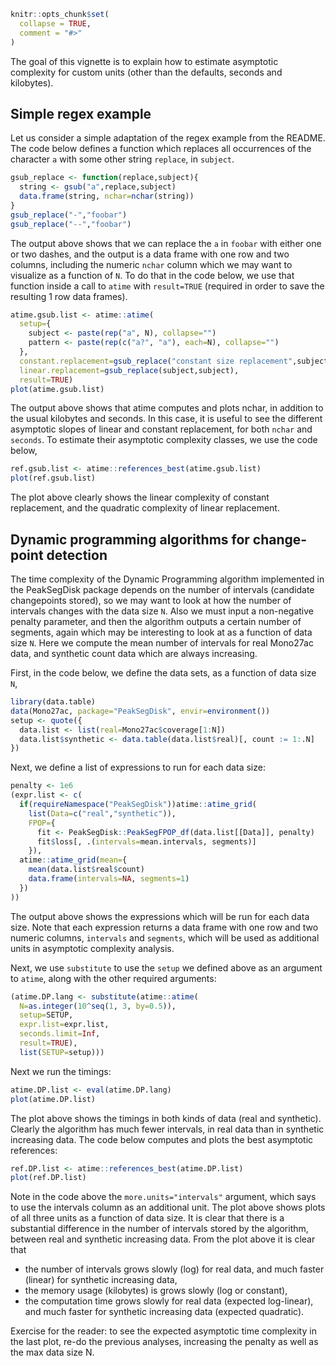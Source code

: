 <!--
%\VignetteEngine{knitr::knitr}
%\VignetteIndexEntry{Custom Units}
-->

```r
knitr::opts_chunk$set(
  collapse = TRUE,
  comment = "#>"
)
```

The goal of this vignette is to explain how to estimate asymptotic
complexity for custom units (other than the defaults, seconds and
kilobytes).

## Simple regex example

Let us consider a simple adaptation of the regex example from the
README.  The code below defines a function which replaces all
occurrences of the character `a` with some other string `replace`, in
`subject`.

```r
gsub_replace <- function(replace,subject){
  string <- gsub("a",replace,subject)
  data.frame(string, nchar=nchar(string))
}
gsub_replace("-","foobar")
gsub_replace("--","foobar")
```

The output above shows that we can replace the `a` in `foobar` with
either one or two dashes, and the output is a data frame with one row
and two columns, including the numeric `nchar` column which we may
want to visualize as a function of `N`. To do that in the code below,
we use that function inside a call to `atime` with `result=TRUE`
(required in order to save the resulting 1 row data frames).

```r
atime.gsub.list <- atime::atime(
  setup={
    subject <- paste(rep("a", N), collapse="")
    pattern <- paste(rep(c("a?", "a"), each=N), collapse="")
  },
  constant.replacement=gsub_replace("constant size replacement",subject),
  linear.replacement=gsub_replace(subject,subject),
  result=TRUE)
plot(atime.gsub.list)
```

The output above shows that atime computes and plots nchar, in
addition to the usual kilobytes and seconds. In this case, it is
useful to see the different asymptotic slopes of linear and constant
replacement, for both `nchar` and `seconds`. To estimate their
asymptotic complexity classes, we use the code below,

```r
ref.gsub.list <- atime::references_best(atime.gsub.list)
plot(ref.gsub.list)
```

The plot above clearly shows the linear complexity of constant
replacement, and the quadratic complexity of linear replacement.

## Dynamic programming algorithms for change-point detection

The time complexity of the Dynamic Programming algorithm implemented
in the PeakSegDisk package depends on the number of intervals
(candidate changepoints stored), so we may want to look at how the
number of intervals changes with the data size `N`. Also we must input a
non-negative penalty parameter, and then the algorithm outputs a
certain number of segments, again which may be interesting to look at
as a function of data size `N`. Here we compute the mean number of
intervals for real Mono27ac data, and synthetic count data which are
always increasing.

First, in the code below, we define the data sets, as a function of
data size `N`,

```r
library(data.table)
data(Mono27ac, package="PeakSegDisk", envir=environment())
setup <- quote({
  data.list <- list(real=Mono27ac$coverage[1:N])
  data.list$synthetic <- data.table(data.list$real)[, count := 1:.N]
})
```

Next, we define a list of expressions to run for each data size:

```r
penalty <- 1e6
(expr.list <- c(
  if(requireNamespace("PeakSegDisk"))atime::atime_grid(
    list(Data=c("real","synthetic")),
    FPOP={
      fit <- PeakSegDisk::PeakSegFPOP_df(data.list[[Data]], penalty)
      fit$loss[, .(intervals=mean.intervals, segments)]
    }),
  atime::atime_grid(mean={
    mean(data.list$real$count)
    data.frame(intervals=NA, segments=1)
  })
))
```

The output above shows the expressions which will be run for each data
size. Note that each expression returns a data frame with one row and
two numeric columns, `intervals` and `segments`, which will be
used as additional units in asymptotic complexity analysis.

Next, we use `substitute` to use the `setup` we defined above as
an argument to `atime`, along with the other required arguments:

```r
(atime.DP.lang <- substitute(atime::atime(
  N=as.integer(10^seq(1, 3, by=0.5)),
  setup=SETUP,
  expr.list=expr.list,
  seconds.limit=Inf,
  result=TRUE),
  list(SETUP=setup)))
```

Next we run the timings:

```r
atime.DP.list <- eval(atime.DP.lang)
plot(atime.DP.list)
```

The plot above shows the timings in both kinds of data (real and
synthetic). Clearly the algorithm has much fewer intervals, in real
data than in synthetic increasing data. The code below computes and
plots the best asymptotic references:

```r
ref.DP.list <- atime::references_best(atime.DP.list)
plot(ref.DP.list)
```

Note in the code above the `more.units="intervals"` argument, which
says to use the intervals column as an additional unit. The plot above
shows plots of all three units as a function of data size. It is clear
that there is a substantial difference in the number of intervals
stored by the algorithm, between real and synthetic increasing
data. From the plot above it is clear that 

* the number of intervals grows slowly (log) for real data, and much
  faster (linear) for synthetic increasing data,
* the memory usage (kilobytes) is grows slowly (log or constant), 
* the computation time grows slowly for real data (expected
  log-linear), and much faster for synthetic increasing data (expected quadratic).

Exercise for the reader: to see the expected asymptotic time
complexity in the last plot, re-do the previous analyses, increasing
the penalty as well as the max data size N.


